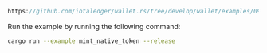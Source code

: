 
<DotEnvWarning />

```rust reference
https://github.com/iotaledger/wallet.rs/tree/develop/wallet/examples/09_mint_native_token.rs
```

Run the example by running the following command:

```bash
cargo run --example mint_native_token --release
```